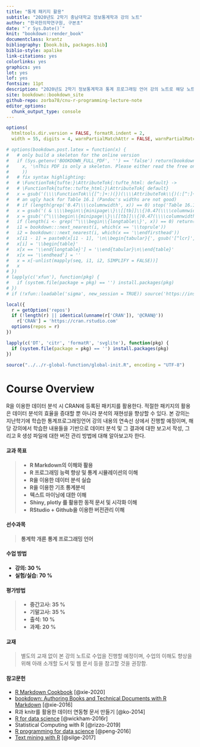 ```yaml
--- 
title: "통계 패키지 활용"
subtitle: "2020년도 2학기 충남대학교 정보통계학과 강의 노트"
author: "한국한의학연구원, 구본초"
date: "`r Sys.Date()`"
knit: "bookdown::render_book"
documentclass: krantz
bibliography: [book.bib, packages.bib]
biblio-style: apalike
link-citations: yes
colorlinks: yes
graphics: yes
lot: yes
lof: yes
fontsize: 11pt
description: "2020년도 2학기 정보통계학과 통계 프로그래밍 언어 강의 노트로 해당 노트는 https://zorba78.github.io/cnu-stat-package-lecture/ 에서 확인 가능"
site: bookdown::bookdown_site
github-repo: zorba78/cnu-r-programming-lecture-note
editor_options: 
  chunk_output_type: console
---
```


```r
options(
  htmltools.dir.version = FALSE, formatR.indent = 2,
  width = 55, digits = 4, warnPartialMatchAttr = FALSE, warnPartialMatchDollar = FALSE)

# options(bookdown.post.latex = function(x) {
#   # only build a skeleton for the online version
#   if (Sys.getenv('BOOKDOWN_FULL_PDF', '') == 'false') return(bookdown:::strip_latex_body(
#     x, '\nThis PDF is only a skeleton. Please either read the free online HTML version, or purchase a hard-copy of this book.\n'
#     ))
#   # fix syntax highlighting:
#   # \FunctionTok{tufte:}\AttributeTok{:tufte_html: default} ->
#   # \FunctionTok{tufte::tufte_html:}\AttributeTok{ default}
#   x = gsub('(\\\\FunctionTok\\{[^:]+:)(})(\\\\AttributeTok\\{)(:[^:]+:)', '\\1\\4\\2\\3', x)
#   # an ugly hack for Table 16.1 (Pandoc's widths are not good)
#   # if (length(grep('0.47\\\\columnwidth', x)) == 0) stop('Table 16.1 not found')
#   x = gsub('( & \\\\begin\\{minipage\\}\\[[tb]]\\{)0.47(\\\\columnwidth})', '\\10.65\\2', x)
#   x = gsub('(^\\\\begin\\{minipage\\}\\[[tb]]\\{)0.47(\\\\columnwidth})', '\\10.33\\2', x)
#   if (length(i <- grep('^\\\\begin\\{longtable\\}', x)) == 0) return(x)
#   i1 = bookdown:::next_nearest(i, which(x == '\\toprule'))
#   i2 = bookdown:::next_nearest(i, which(x == '\\endfirsthead'))
#   x[i1 - 1] = paste0(x[i1 - 1], '\n\\begin{tabular}{', gsub('[^lcr]', '', gsub('.*\\[]', '', x[i])), '}')
#   x[i] = '\\begin{table}'
#   x[x == '\\end{longtable}'] = '\\end{tabular}\n\\end{table}'
#   x[x == '\\endhead'] = ''
#   x = x[-unlist(mapply(seq, i1, i2, SIMPLIFY = FALSE))]
#   x
# })
# lapply(c('xfun'), function(pkg) {
#   if (system.file(package = pkg) == '') install.packages(pkg)
# })
# if (!xfun::loadable('sigma', new_session = TRUE)) source('https://install-github.me/jjallaire/sigma')

local({
  r = getOption('repos')
  if (!length(r) || identical(unname(r['CRAN']), '@CRAN@'))
    r['CRAN'] = 'https://cran.rstudio.com' 
  options(repos = r)
})

lapply(c('DT', 'citr', 'formatR', 'svglite'), function(pkg) {
  if (system.file(package = pkg) == '') install.packages(pkg)
})

```

```r
source("../../r-global-function/global-init.R", encoding = "UTF-8")
```



# Course Overview{-#overview}


R을 이용한 데이터 분석 시 CRAN에 등록된 패키지를 활용한다. 적절한 패키지의 활용은 데이터 분석의 효율을 증대할 뿐 아니라 분석의 재현성을 향상할 수 있다. 본 강의는 지난학기에 학습한 통계프로그래밍언어 강의 내용의 연속선 상에서 진행할 예정이며, 해당 강의에서 학습한 내용들을 기반으로 데이터 분석 및 그 결과에 대한 보고서 작성, 그리고 R 생성 파일에 대한 버전 관리 방법에 대해 알아보고자 한다.



#### 교과 목표{#purpose-course .unnumbered}

> - **R Markdown의 이해와 활용**
> - **R 프로그래밍 능력 향상 및 통계 시뮬레이션의 이해**
> - **R을 이용한 데이터 분석 실습**
> - **R을 이용한 기초 통계분석**
> - **텍스트 마이닝에 대한 이해**
> - **Shiny, plotly 를 활용한 동적 문서 및 시각화 이해**
> - **RStudio + Github을 이용한 버전관리 이해**


#### 선수과목{#pre-course .unnumbered}

> **통계학 개론**
> **통계 프로그래밍 언어**


#### 수업 방법{#course-method .unnumbered}

- **강의: 30 %**
- **실험/실습: 70 %**


#### 평가방법{#grade-method .unnumbered}

> - **중간고사: 35 %**
> - **기말고사: 35 %**
> - **출석: 10 %**
> - **과제: 20 %**


#### 교재{#material-course .unnumbered}

> 별도의 교재 없이 본 강의 노트로 수업을 진행할 예정이며, 수업의 이해도 향상을 위해 아래 소개할 도서 및 웹 문서 등을 참고할 것을 권장함.


#### 참고문헌{#ref-course .unnumbered}


- [R Markdown Cookbook](https://bookdown.org/yihui/rmarkdown-cookbook/) [@xie-2020]
- [bookdown: Authoring Books and Technical Documents with R Markdown](https://bookdown.org/yihui/bookdown/) [@xie-2016]
- R과 knitr를 활용한 데이터 연동형 문서 만들기 [@ko-2014]
- [R for data science](https://r4ds.had.co.nz/) [@wickham-2016r]
- Statistical Computing with R [@rizzo-2019]
- [R programming for data science](https://bookdown.org/rdpeng/rprogdatascience/) [@peng-2016]
- [Text mining with R](https://www.tidytextmining.com/) [@silge-2017]








